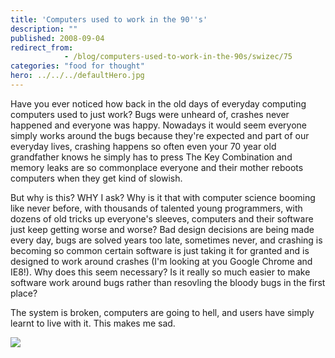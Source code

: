 ```yaml
---
title: 'Computers used to work in the 90''s'
description: ""
published: 2008-09-04
redirect_from: 
            - /blog/computers-used-to-work-in-the-90s/swizec/75
categories: "food for thought"
hero: ../../../defaultHero.jpg
---
```

Have you ever noticed how back in the old days of everyday computing computers used to just work? Bugs were unheard of, crashes never happened and everyone was happy. Nowadays it would seem everyone simply works around the bugs because they&#x27;re expected and part of our everyday lives, crashing happens so often even your 70 year old grandfather knows he simply has to press The Key Combination and memory leaks are so commonplace everyone and their mother reboots computers when they get kind of slowish.

But why is this? WHY I ask? Why is it that with computer science booming like never before, with thousands of talented young programmers, with dozens of old tricks up everyone&#x27;s sleeves, computers and their software just keep getting worse and worse? Bad design decisions are being made every day, bugs are solved years too late, sometimes never, and crashing is becoming so common certain software is just taking it for granted and is designed to work around crashes (I&#x27;m looking at you Google Chrome and IE8!). Why does this seem necessary? Is it really so much easier to make software work around bugs rather than resovling the bloody bugs in the first place?

The system is broken, computers are going to hell, and users have simply learnt to live with it. This makes me sad.

![ ](/computers.jpg "Computers poster")
